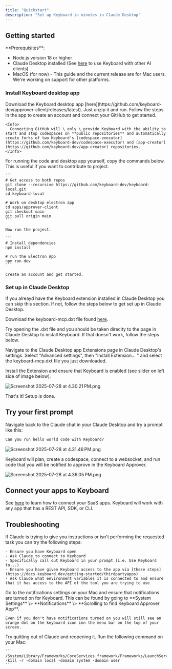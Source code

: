 ```yaml
---
title: "Quickstart"
description: "Set up Keyboard in minutes in Claude Desktop"
---
```


## Getting started

<Info>
  **Prerequisites**:

  - Node.js version 18 or higher
  - Claude Desktop installed (See [here](https://docs.keyboard.dev/getting-started/other-mcp-clients) to use Keyboard with other AI clients)
  - MacOS (for now) - This guide and the current release are for Mac users. We're working on support for other platforms.
</Info>

### Install Keyboard desktop app

<Tabs>
  <Tab title="Option 1: Download and open the desktop app">
    Download the Keyboard desktop app [here](https://github.com/keyboard-dev/approver-client/releases/latest). Just unzip it and run. Follow the steps in the app to create an account and connect your GitHub to get started.

    <Info>
      Connecting GitHub will \_only \_provide Keyboard with the ability to start and stop codespaces on **public repositories** and automatically create forks of two Keyboard's [codespace-executor](https://github.com/keyboard-dev/codespace-executor) and [app-creator](https://github.com/keyboard-dev/app-creator) repositories.
    </Info>
  </Tab>
  <Tab title="Option 2: Git Clone the approver app">
    For running the code and desktop app yourself, copy the commands below. This is useful if you want to contribute to project.

    ```
    # Get access to both repos
    git clone --recursive https://github.com/keyboard-dev/keyboard-local.git
    cd keyboard-local
    
    # Work on desktop electron app
    cd apps/approver-client
    git checkout main
    git pull origin main
    ```

    Now run the project.

    ```
    # Install dependencies
    npm install
    
    # run the Electron App
    npm run dev
    ```

    Create an account and get started.
  </Tab>
</Tabs>

### Set up in Claude Desktop

<Info>
  If you alreayd have the Keyboard extension installed in Claude Desktop you can skip this section. If not, follow the steps below to get set up in Claude Desktop.
</Info>

Download the keyboard-mcp.dxt file found [here](https://github.com/keyboard-dev/keyboard-mcp/releases/latest).

<Tip>
  Try opening the .dxt file and you should be taken direclty to the page in Claude Desktop to install Keyboard. If that doesn't work, follow the steps below.
</Tip>

Navigate to the Claude Desktop app Extensions page in Claude Desktop's settings. Select "Advanced settings", then "Install Extension... " and select the keyboard-mcp.dxt file you just downloaded. 

Install the Extension and ensure that Keyboard is enabled (see slider on left side of image below).

![Screenshot 2025-07-28 at 4.30.21 PM.png](/images/Screenshot2025-07-28at4.30.21PM.png)

That's it! Setup is done.

## Try your first prompt

Navigate back to the Claude chat in your Claude Desktop and try a prompt like this:

```markdown
Can you run hello world code with Keyboard?
```

![Screenshot 2025-07-28 at 4.31.46 PM.png](/images/Screenshot2025-07-28at4.31.46PM.png)

Keyboard will plan, create a codespace, connect to a websocket, and run code that you will be notified to approve in the Keyboard Approver.

![Screenshot 2025-07-28 at 4.36.05 PM.png](/images/Screenshot2025-07-28at4.36.05PM.png)

## Connect your apps to Keyboard

See [here](https://docs.keyboard.dev/getting-started/thirdpartyapps) to learn how to connect your SaaS apps. Keyboard will work with any app that has a REST API, SDK, or CLI.

## Troubleshooting

<AccordionGroup>
  <Accordion title="Claude is not performing the requested task">
    If Claude is trying to give you instructions or isn't performing the requested task you can try the following steps:

    - Ensure you have Keyboard open
    - Ask Claude to connect to Keyboard
    - Specifically call out Keyboard in your prompt (i.e. Use Keyboard to...)
    - Ensure you have given Keyboard access to the app via [these steps](https://docs.keyboard.dev/getting-started/thirdpartyapps)
    - Ask Claude what environment variables it is connected to and ensure that it has access to the API of the tool you are trying to use
  </Accordion>
  <Accordion title="Not seeing notifications from Keyboard">
    Go to the notifications settings on your Mac and ensure that notifications are turned on for Keyboard. This can be found by going to **System Settings** \> **Notifications** \> **Scrolling to find Keyboard Approver App**.

    Even if you don't have notifications turned on you will still see an orange dot on the keyboard icon inn the menu bar on the top of your screen.
  </Accordion>
  <Accordion title="Claude is not loading">
    Try quitting out of Claude and reopening it.
  </Accordion>
  <Accordion title="Keyboard Approver App is not redirecting properly">
    Run the following command on your Mac:

    ```
    /System/Library/Frameworks/CoreServices.framework/Frameworks/LaunchServices.framework/Support/lsregister -kill -r -domain local -domain system -domain user
    ```
  </Accordion>
</AccordionGroup>